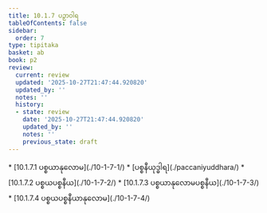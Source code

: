 ```yaml
---
title: 10.1.7 ပဉှာဝါရ
tableOfContents: false
sidebar:
  order: 7
type: tipitaka
basket: ab
book: p2
review:
  current: review
  updated: '2025-10-27T21:47:44.920820'
  updated_by: ''
  notes: ''
  history:
  - state: review
    date: '2025-10-27T21:47:44.920820'
    updated_by: ''
    notes: ''
    previous_state: draft
---
```



<ReviewStatus review={frontmatter.review} showDetails={true} />

<HypothesisAnnotation frontmatter={frontmatter} />

<DynamicBreadcrumb />



<TableOfContents book="p2" section="10.1.7">
* [10.1.7.1 ပစ္စယာနုလောမ](./10-1-7-1/)
* [ပစ္စနီယုဒ္ဓါရ](./paccaniyuddhara/)
* [10.1.7.2 ပစ္စယပစ္စနီယ](./10-1-7-2/)
* [10.1.7.3 ပစ္စယာနုလောမပစ္စနီယ](./10-1-7-3/)
* [10.1.7.4 ပစ္စယပစ္စနီယာနုလောမ](./10-1-7-4/)
</TableOfContents>